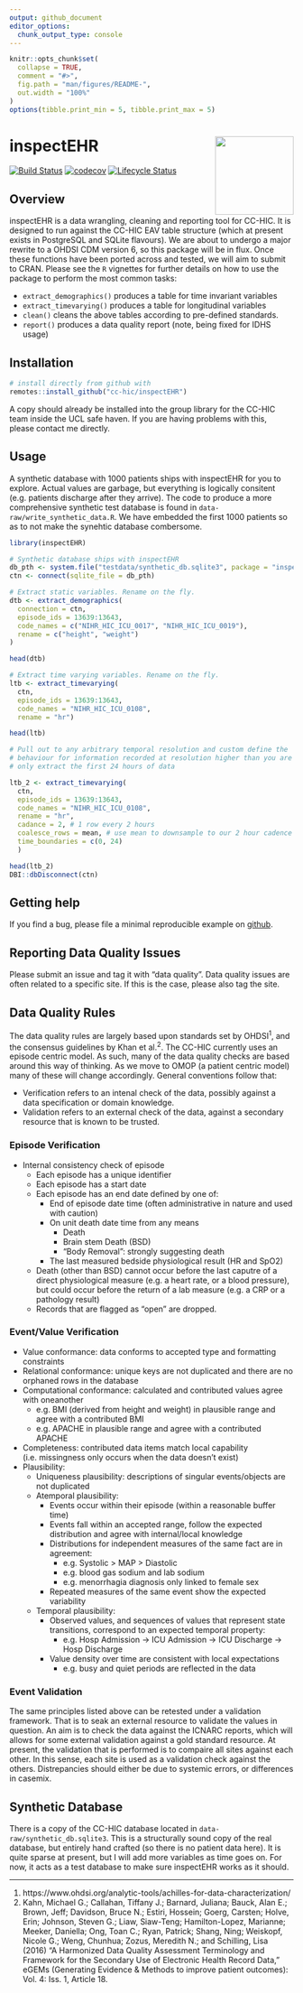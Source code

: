 ```yaml
---
output: github_document
editor_options: 
  chunk_output_type: console
---
```


<!-- README.md is generated from README.Rmd. Please edit that file -->

```r
knitr::opts_chunk$set(
  collapse = TRUE,
  comment = "#>",
  fig.path = "man/figures/README-",
  out.width = "100%"
)
options(tibble.print_min = 5, tibble.print_max = 5)
```

# inspectEHR <a href='https://cc-hic.github.io/inspectEHR/'><img src='man/figures/logo.png' align="right" height="139" /></a>

<!-- badges: start -->
[![Build Status](https://travis-ci.org/CC-HIC/inspectEHR.svg?branch=master)](https://travis-ci.org/CC-HIC/inspectEHR)
[![codecov](https://codecov.io/gh/CC-HIC/inspectEHR/branch/master/graph/badge.svg)](https://codecov.io/gh/CC-HIC/inspectEHR)
[![Lifecycle Status](https://img.shields.io/badge/lifecycle-experimental-orange.svg)](https://www.tidyverse.org/lifecycle/)
<!-- badges: end -->

## Overview

inspectEHR is a data wrangling, cleaning and reporting tool for CC-HIC. It is designed to run against the CC-HIC EAV table structure (which at present exists in PostgreSQL and SQLite flavours). We are about to undergo a major rewrite to a OHDSI CDM version 6, so this package will be in flux. Once these functions have been ported across and tested, we will aim to submit to CRAN. Please see the `R` vignettes for further details on how to use the package to perform the most common tasks:

* `extract_demographics()` produces a table for time invariant variables
* `extract_timevarying()` produces a table for longitudinal variables
* `clean()` cleans the above tables according to pre-defined standards.
* `report()` produces a data quality report (note, being fixed for IDHS usage)

## Installation

```r
# install directly from github with
remotes::install_github("cc-hic/inspectEHR")
```

A copy should already be installed into the group library for the CC-HIC team inside the UCL safe haven. If you are having problems with this, please contact me directly.

## Usage

A synthetic database with 1000 patients ships with inspectEHR for you to explore. Actual values are garbage, but everything is logically consitent (e.g. patients discharge after they arrive). The code to produce a more comprehensive synthetic test database is found in `data-raw/write_synthetic_data.R`. We have embedded the first 1000 patients so as to not make the synehtic database combersome.

```r
library(inspectEHR)

# Synthetic database ships with inspectEHR
db_pth <- system.file("testdata/synthetic_db.sqlite3", package = "inspectEHR")
ctn <- connect(sqlite_file = db_pth)

# Extract static variables. Rename on the fly.
dtb <- extract_demographics(
  connection = ctn,
  episode_ids = 13639:13643,
  code_names = c("NIHR_HIC_ICU_0017", "NIHR_HIC_ICU_0019"),
  rename = c("height", "weight")
)

head(dtb)

# Extract time varying variables. Rename on the fly.
ltb <- extract_timevarying(
  ctn,
  episode_ids = 13639:13643,
  code_names = "NIHR_HIC_ICU_0108",
  rename = "hr")

head(ltb)

# Pull out to any arbitrary temporal resolution and custom define the
# behaviour for information recorded at resolution higher than you are sampling.
# only extract the first 24 hours of data

ltb_2 <- extract_timevarying(
  ctn,
  episode_ids = 13639:13643,
  code_names = "NIHR_HIC_ICU_0108",
  rename = "hr",
  cadance = 2, # 1 row every 2 hours
  coalesce_rows = mean, # use mean to downsample to our 2 hour cadence
  time_boundaries = c(0, 24)
  )

head(ltb_2)
DBI::dbDisconnect(ctn)
```

## Getting help

If you find a bug, please file a minimal reproducible example on [github](https://github.com/cc-hic/inspectEHR/issues).

## Reporting Data Quality Issues

Please submit an issue and tag it with "data quality". Data quality issues are often related to a specific site. If this is the case, please also tag the site.

## Data Quality Rules

The data quality rules are largely based upon standards set by OHDSI<sup>1</sup>, and the consensus guidelines by Khan et al.<sup>2</sup>. The CC-HIC currently uses an episode centric model. As such, many of the data quality checks are based around this way of thinking. As we move to OMOP (a patient centric model) many of these will change accordingly. General conventions follow that:

* Verification refers to an intenal check of the data, possibly against a data specification or domain knowledge.
* Validation refers to an external check of the data, against a secondary resource that is known to be trusted.

### Episode Verification
- Internal consistency check of episode
  - Each episode has a unique identifier
  - Each episode has a start date
  - Each episode has an end date defined by one of:
  	- End of episode date time (often administrative in nature and used with caution)
  	- On unit death date time from any means
  	  - Death
  	  - Brain stem Death (BSD)
  	  - "Body Removal": strongly suggesting death
  	- The last measured bedside physiological result (HR and SpO2)
  - Death (other than BSD) cannot occur before the last caputre of a direct physiological measure (e.g. a heart rate, or a blood pressure), but could occur before the return of a lab measure (e.g. a CRP or a pathology result)
  - Records that are flagged as "open" are dropped.

### Event/Value Verification
- Value conformance: data conforms to accepted type and formatting constraints
- Relational conformance: unique keys are not duplicated and there are no orphaned rows in the database
- Computational conformance: calculated and contributed values  agree with oneanother
  - e.g. BMI (derived from height and weight) in plausible range and agree with a contributed BMI
  - e.g. APACHE in plausible range and agree with a contributed APACHE
- Completeness: contributed data items match local capability (i.e. missingness only occurs when the data doesn't exist)
- Plausibility:
  - Uniqueness plausibility: descriptions of singular events/objects are not duplicated
  - Atemporal plausibility:
    - Events occur within their episode (within a reasonable buffer time)
    - Events fall within an accepted range, follow the expected distribution and agree with internal/local knowledge
    - Distributions for independent measures of the same fact are in agreement:
      - e.g. Systolic > MAP > Diastolic
      - e.g. blood gas sodium and lab sodium
      - e.g. menorrhagia diagnosis only linked to female sex
    - Repeated measures of the same event show the expected variability
  - Temporal plausibility:
    - Observed values, and sequences of values that represent state transitions, correspond to an expected temporal property:
      - e.g. Hosp Admission -> ICU Admission -> ICU Discharge -> Hosp Discharge
    - Value density over time are consistent with local expectations
      - e.g. busy and quiet periods are reflected in the data

### Event Validation
The same principles listed above can be retested under a validation framework. That is to seak an external resource to validate the values in question. An aim is to check the data against the ICNARC reports, which will allows for some external validation against a gold standard resource. At present, the validation that is performed is to compaire all sites against each other. In this sense, each site is used as a validation check against the others. Distrepancies should either be due to systemic errors, or differences in casemix.

## Synthetic Database

There is a copy of the CC-HIC database located in `data-raw/synthetic_db.sqlite3`. This is a structurally sound copy of the real database, but entirely hand crafted (so there is no patient data here). It is quite sparse at present, but I will add more variables as time goes on.
For now, it acts as a test database to make sure inspectEHR works as it should.

---

1. https://www.ohdsi.org/analytic-tools/achilles-for-data-characterization/
2. Kahn, Michael G.; Callahan, Tiffany J.; Barnard, Juliana; Bauck, Alan E.; Brown, Jeff; Davidson, Bruce N.; Estiri, Hossein; Goerg, Carsten; Holve, Erin; Johnson, Steven G.; Liaw, Siaw-Teng; Hamilton-Lopez, Marianne; Meeker, Daniella; Ong, Toan C.; Ryan, Patrick; Shang, Ning; Weiskopf, Nicole G.; Weng, Chunhua; Zozus, Meredith N.; and Schilling, Lisa (2016) "A Harmonized Data Quality Assessment Terminology and Framework for the Secondary Use of Electronic Health Record Data," eGEMs (Generating Evidence & Methods to improve patient outcomes): Vol. 4: Iss. 1, Article 18.
